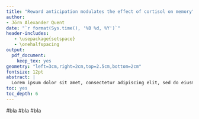 ```yaml
---
title: "Reward anticipation modulates the effect of cortisol on memory"
author:
- Jörn Alexander Quent
date: "`r format(Sys.time(), '%B %d, %Y')`"
header-includes:
   - \usepackage{setspace}
   - \onehalfspacing
output:
  pdf_document:
    keep_tex: yes
geometry: "left=3cm,right=2cm,top=2.5cm,bottom=2cm"
fontsize: 12pt
abstract: |
  Lorem ipsum dolor sit amet, consectetur adipiscing elit, sed do eiusmod tempor incididunt ut labore et dolore magna aliqua. Ut enim ad minim veniam, quis nostrud exercitation ullamco laboris nisi ut aliquip ex ea commodo consequat. Duis aute irure dolor in reprehenderit in voluptate velit esse cillum dolore eu fugiat nulla pariatur. Excepteur sint occaecat cupidatat non proident, sunt in culpa qui officia deserunt mollit anim id est laborum.  
toc: yes
toc_depth: 6
---
```


#bla
#bla
#bla

